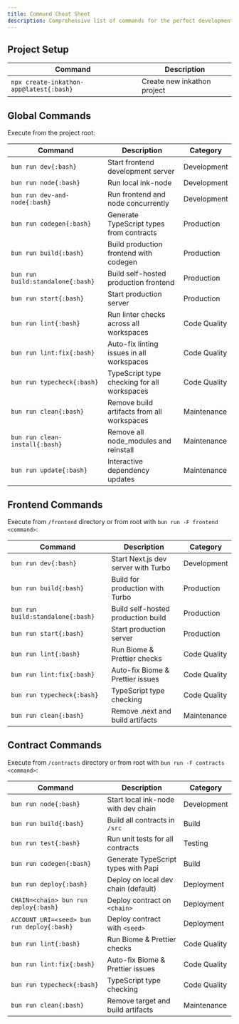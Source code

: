 ```yaml
---
title: Command Cheat Sheet
description: Comprehensive list of commands for the perfect development workflow for inkathon projects
---
```


## Project Setup

| Command                                 | Description                 |
| --------------------------------------- | --------------------------- |
| `npx create-inkathon-app@latest{:bash}` | Create new inkathon project |

## Global Commands

Execute from the project root:

| Command                           | Description                                 | Category     |
| --------------------------------- | ------------------------------------------- | ------------ |
| `bun run dev{:bash}`              | Start frontend development server           | Development  |
| `bun run node{:bash}`             | Run local ink-node                          | Development  |
| `bun run dev-and-node{:bash}`     | Run frontend and node concurrently          | Development  |
| `bun run codegen{:bash}`          | Generate TypeScript types from contracts    | Production   |
| `bun run build{:bash}`            | Build production frontend with codegen      | Production   |
| `bun run build:standalone{:bash}` | Build self-hosted production frontend       | Production   |
| `bun run start{:bash}`            | Start production server                     | Production   |
| `bun run lint{:bash}`             | Run linter checks across all workspaces     | Code Quality |
| `bun run lint:fix{:bash}`         | Auto-fix linting issues in all workspaces   | Code Quality |
| `bun run typecheck{:bash}`        | TypeScript type checking for all workspaces | Code Quality |
| `bun run clean{:bash}`            | Remove build artifacts from all workspaces  | Maintenance  |
| `bun run clean-install{:bash}`    | Remove all node_modules and reinstall       | Maintenance  |
| `bun run update{:bash}`           | Interactive dependency updates              | Maintenance  |

## Frontend Commands

Execute from `/frontend` directory or from root with `bun run -F frontend <command>`:

| Command                           | Description                         | Category     |
| --------------------------------- | ----------------------------------- | ------------ |
| `bun run dev{:bash}`              | Start Next.js dev server with Turbo | Development  |
| `bun run build{:bash}`            | Build for production with Turbo     | Production   |
| `bun run build:standalone{:bash}` | Build self-hosted production build  | Production   |
| `bun run start{:bash}`            | Start production server             | Production   |
| `bun run lint{:bash}`             | Run Biome & Prettier checks         | Code Quality |
| `bun run lint:fix{:bash}`         | Auto-fix Biome & Prettier issues    | Code Quality |
| `bun run typecheck{:bash}`        | TypeScript type checking            | Code Quality |
| `bun run clean{:bash}`            | Remove .next and build artifacts    | Maintenance  |

## Contract Commands

Execute from `/contracts` directory or from root with `bun run -F contracts <command>`:

| Command                                    | Description                         | Category     |
| ------------------------------------------ | ----------------------------------- | ------------ |
| `bun run node{:bash}`                      | Start local ink-node with dev chain | Development  |
| `bun run build{:bash}`                     | Build all contracts in `/src`       | Build        |
| `bun run test{:bash}`                      | Run unit tests for all contracts    | Testing      |
| `bun run codegen{:bash}`                   | Generate TypeScript types with Papi | Build        |
| `bun run deploy{:bash}`                    | Deploy on local dev chain (default) | Deployment   |
| `CHAIN=<chain> bun run deploy{:bash}`      | Deploy contract on `<chain>`        | Deployment   |
| `ACCOUNT_URI=<seed> bun run deploy{:bash}` | Deploy contract with `<seed>`       | Deployment   |
| `bun run lint{:bash}`                      | Run Biome & Prettier checks         | Code Quality |
| `bun run lint:fix{:bash}`                  | Auto-fix Biome & Prettier issues    | Code Quality |
| `bun run typecheck{:bash}`                 | TypeScript type checking            | Code Quality |
| `bun run clean{:bash}`                     | Remove target and build artifacts   | Maintenance  |
